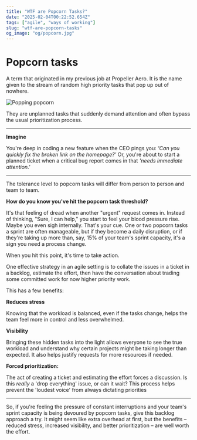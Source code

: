 ```yaml
---
title: "WTF are Popcorn Tasks?"
date: "2025-02-04T00:22:52.654Z"
tags: ["agile", "ways of working"]
slug: "wtf-are-popcorn-tasks"
og_image: "og/popcorn.jpg"
---
```


# Popcorn tasks

A term that originated in my previous job at Propeller Aero. It is the name given to the stream of random high priority tasks that pop up out of nowhere.

![Popping popcorn](https://media3.giphy.com/media/v1.Y2lkPTc5MGI3NjExbmo2b3FvZW5hNXd5c3c0bThlNG1kaDNpcWhwZXV6OGU3ZWlwZjF3biZlcD12MV9pbnRlcm5hbF9naWZfYnlfaWQmY3Q9Zw/6mpgitfRLR4Y4izUbh/giphy.gif)

They are unplanned tasks that suddenly demand attention and often bypass the usual prioritization process.

---

**Imagine**

You're deep in coding a new feature when the CEO pings you: _'Can you quickly fix the broken link on the homepage?'_ Or, you're about to start a planned ticket when a critical bug report comes in that _'needs immediate attention.'_

---

The tolerance level to popcorn tasks will differ from person to person and team to team.

**How do you know you've hit the popcorn task threshold?**

It's that feeling of dread when another "urgent" request comes in. Instead of thinking, "Sure, I can help," you start to feel your blood pressure rise. Maybe you even sigh internally. That's your cue. One or two popcorn tasks a sprint are often manageable, but if they become a daily disruption, or if they're taking up more than, say, 15% of your team's sprint capacity, it's a sign you need a process change.

When you hit this point, it's time to take action.

One effective strategy in an agile setting is to collate the issues in a ticket in a backlog, estimate the effort, then have the conversation about trading some committed work for now higher priority work.

This has a few benefits:

**Reduces stress**

Knowing that the workload is balanced, even if the tasks change, helps the team feel more in control and less overwhelmed.

**Visibility**

Bringing these hidden tasks into the light allows everyone to see the true workload and understand why certain projects might be taking longer than expected. It also helps justify requests for more resources if needed.

**Forced prioritization:**

The act of creating a ticket and estimating the effort forces a discussion. Is this _really_ a 'drop everything' issue, or can it wait? This process helps prevent the 'loudest voice' from always dictating priorities

---

So, if you're feeling the pressure of constant interruptions and your team's sprint capacity is being devoured by popcorn tasks, give this backlog approach a try. It might seem like extra overhead at first, but the benefits – reduced stress, increased visibility, and better prioritization – are well worth the effort.
